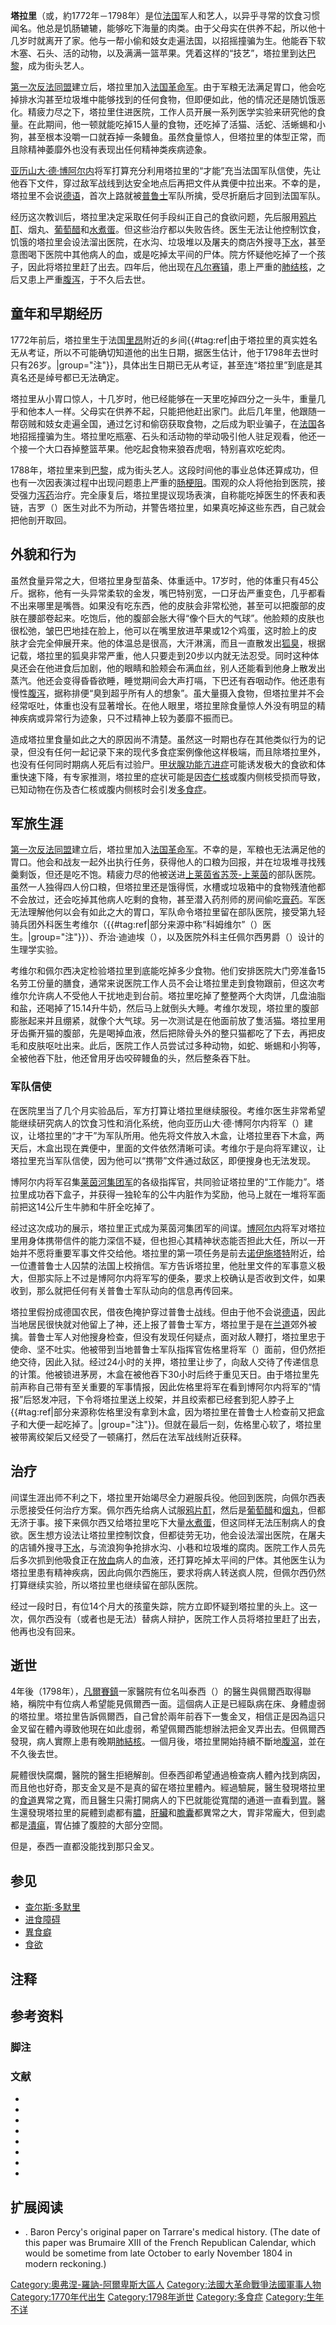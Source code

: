 {{Infobox person
| name = 塔拉里
| image = File:Mémoire sur la polyphagie I.jpg
| image_size = 200px
| caption = 醫生[[皮埃爾-弗朗索瓦·珀西|皮埃爾-弗朗索瓦·珀西]]所寫的原始病歷
| birth_date = 約1772年
| birth_place = [[法兰西王国|法兰西王国]][[里昂|里昂]]附近的乡间
| death_date = 1798年（約26岁）
| death_place = [[法兰西第一共和国|法兰西第一共和国]][[凡爾賽_(伊夫林省)|凡爾賽]]
| occupation = [[军人|军人]]、[[街头艺人|街头艺人]]
}}

'''塔拉里'''（{{lang-fr|Tarrare}}或{{lang|fr|Tarare}}，約1772年－1798年）是位[[法国|法国]]军人和艺人，以异乎寻常的饮食习惯闻名。他总是饥肠辘辘，能够吃下海量的肉类。由于父母实在供养不起，所以他十几岁时就离开了家。他与一帮小偷和妓女走遍法国，以招摇撞骗为生。他能吞下软木塞、石头、活的动物，以及满满一篮苹果。凭着这样的“技艺”，塔拉里到达[[巴黎|巴黎]]，成为街头艺人。

[[第一次反法同盟|第一次反法同盟]]建立后，塔拉里加入[[法国革命军|法国革命军]]。由于军粮无法满足胃口，他会吃掉排水沟甚至垃圾堆中能够找到的任何食物，但即便如此，他的情况还是随饥饿恶化。精疲力尽之下，塔拉里住进医院，工作人员开展一系列医学实验来研究他的食量。在此期间，他一顿就能吃掉15人量的食物，还吃掉了活猫、活蛇、活蜥蜴和小狗，甚至根本没嚼一口就吞掉一条鳗鱼。虽然食量惊人，但塔拉里的体型正常，而且除精神萎靡外也没有表现出任何精神类疾病迹象。

[[亚历山大·德·博阿尔内|亚历山大·德·博阿尔内]]将军打算充分利用塔拉里的“才能”充当法国军队信使，先让他吞下文件，穿过敌军战线到达安全地点后再把文件从粪便中拉出来。不幸的是，塔拉里不会说[[德语|德语]]，首次上路就被[[普鲁士王国|普鲁士]]军队所擒，受尽折磨后才回到法国军队。

经历这次教训后，塔拉里决定采取任何手段纠正自己的食欲问题，先后服用[[鸦片酊|鸦片酊]]、烟丸、[[醋|葡萄醋]]和[[水煮蛋|水煮蛋]]。但这些治疗都以失败告终。医生无法让他控制饮食，饥饿的塔拉里会设法溜出医院，在水沟、垃圾堆以及屠夫的商店外搜寻[[下水|下水]]，甚至意图喝下医院中其他病人的血，或是吃掉太平间的尸体。院方怀疑他吃掉了一个孩子，因此将塔拉里赶了出去。四年后，他出现在[[凡尔赛镇|凡尔赛镇]]，患上严重的[[结核|肺结核]]，之后又患上严重[[腹泻|腹泻]]，于不久后去世。

== 童年和早期经历 ==
1772年前后，塔拉里生于法国[[里昂|里昂]]附近的乡间{{sfn|Polyphagism|p=203}}{{sfn|Gould & Pyle}}{{#tag:ref|由于塔拉里的真实姓名无从考证，所以不可能确切知道他的出生日期，据医生估计，他于1798年去世时只有26岁{{sfn|Polyphagism|p=203}}{{sfn|Gould & Pyle}}。|group="注"}}，具体出生日期已无从考证，甚至连“塔拉里”到底是其真名还是绰号都已无法确定{{sfn|Bondeson|2004|p=275}}。

塔拉里从小胃口惊人，十几岁时，他已经能够在一天里吃掉四分之一头牛，重量几乎和他本人一样{{sfn|Lord|1839|p=111}}{{sfn|Good|1864|p=80}}。父母实在供养不起，只能把他赶出家门{{sfn|Polyphagism|p=203}}{{sfn|Bondeson|2004|p=276}}。此后几年里，他跟随一帮窃贼和妓女走遍全国{{sfn|Bondeson|2006|p=305}}，通过乞讨和偷窃获取食物{{sfn|Polyphagism|p=203}}，之后成为职业骗子，在[[法国|法国]]各地招摇撞骗为生{{sfn|Bondeson|2004|p=276}}{{sfn|Millingen|1839|p=197}}。塔拉里吃瓶塞、石头和活动物的举动吸引他人驻足观看，他还一个接一个大口吞掉整篮苹果{{sfn|Polyphagism|p=203}}{{sfn|Bondeson|2004|p=276}}。他吃起食物来狼吞虎咽，特别喜欢吃蛇肉{{sfn|Gould & Pyle}}{{sfn|Millingen|1839|p=197}}。

1788年，塔拉里来到[[巴黎|巴黎]]，成为街头艺人{{sfn|Bondeson|2004|p=276}}。这段时间他的事业总体还算成功，但也有一次因表演过程中出现问题患上严重的[[肠梗阻|肠梗阻]]{{sfn|Bondeson|2004|p=276}}。围观的众人将他抬到医院，接受强力[[泻药|泻药]]治疗{{sfn|Bondeson|2004|p=276}}。完全康复后，塔拉里提议现场表演，自称能吃掉医生的怀表和表链，吉罗（{{lang|en|M. Giraud}}）医生对此不为所动，并警告塔拉里，如果真吃掉这些东西，自己就会把他剖开取回{{sfn|Bondeson|2004|p=276}}{{sfn|Millingen|1839|p=197}}。

== 外貌和行为 ==
虽然食量异常之大，但塔拉里身型苗条、体重适中{{sfn|Bondeson|2004|p=277}}。17岁时，他的体重只有45公斤{{sfn|Polyphagism|p=203}}{{sfn|Good|1864|p=80}}。据称，他有一头异常柔软的金发，嘴巴特别宽，一口牙齿严重变色{{sfn|Bondeson|2004|p=277}}，几乎都看不出来哪里是嘴唇{{sfn|Millingen|1839|p=198}}{{sfn|Polyphagism|p=205}}。如果没有吃东西，他的皮肤会非常松弛，甚至可以把腹部的皮肤在腰部卷起来{{sfn|Bondeson|2004|p=277}}{{sfn|Millingen|1839|p=198}}。吃饱后，他的腹部会胀大得“像个巨大的气球”{{sfn|Bondeson|2004|p=276}}。他脸颊的皮肤也很松弛，皱巴巴地挂在脸上，他可以在嘴里放进苹果或12个鸡蛋，这时脸上的皮肤才会完全伸展开来{{sfn|Polyphagism|p=205}}{{sfn|Lord|1839|p=113}}。他的体温总是很高，大汗淋漓，而且一直散发出[[狐臭|狐臭]]{{sfn|Bondeson|2004|p=277}}{{sfn|Polyphagism|p=205}}，根据记载，塔拉里的狐臭非常严重，他人只要走到20步以内就无法忍受{{sfn|Polyphagism|p=205}}。同时这种体臭还会在他进食后加剧{{sfn|Millingen|1839|p=198}}{{sfn|Polyphagism|p=205}}，他的眼睛和脸颊会布满血丝{{sfn|Bondeson|2004|p=277}}，别人还能看到他身上散发出蒸汽{{sfn|Polyphagism|p=205}}。他还会变得昏昏欲睡，睡觉期间会大声打嗝，下巴还有吞咽动作{{sfn|Polyphagism|p=205}}。他还患有慢性[[腹泻|腹泻]]，据称排便“臭到超乎所有人的想象”{{sfn|Polyphagism|p=205}}。虽大量摄入食物，但塔拉里并不会经常呕吐，体重也没有显著增长{{sfn|Bondeson|2004|p=281}}。在他人眼里，塔拉里除食量惊人外没有明显的精神疾病或异常行为迹象{{sfn|Bondeson|2004|p=281}}，只不过精神上较为萎靡不振而已{{sfn|Polyphagism|p=205}}{{sfn|The Cat Eaters}}。

造成塔拉里食量如此之大的原因尚不清楚。虽然这一时期也存在其他类似行为的记录，但没有任何一起记录下来的现代多食症案例像他这样极端，而且除塔拉里外，也没有任何同时期病人死后有过验尸{{sfn|Bondeson|2006|p=312}}。[[甲状腺功能亢进症|甲状腺功能亢进症]]可能诱发极大的食欲和体重快速下降，有专家推测，塔拉里的症状可能是因[[杏仁核|杏仁核]]或腹内侧核受损而导致，已知动物在伤及杏仁核或腹内侧核时会引发[[多食症|多食症]]{{sfn|Bondeson|2006|p=313}}。

== 军旅生涯 ==
[[第一次反法同盟|第一次反法同盟]]建立后，塔拉里加入[[法国革命军|法国革命军]]{{sfn|Lord|1839|p=111}}{{sfn|Bondeson|2004|p=276}}。不幸的是，军粮也无法满足他的胃口{{sfn|Bondeson|2004|p=276}}。他会和战友一起外出执行任务，获得他人的口粮为回报，并在垃圾堆{{里}}寻找残羹剩饭{{sfn|Good|1864|p=80}}，但还是吃不饱{{sfn|Polyphagism|p=203}}。精疲力尽的他被送进[[上莱茵省|上莱茵省]][[苏茨-上莱茵|苏茨-上莱茵]]的部队医院{{sfn|Polyphagism|p=203}}。虽然一人独得四人份口粮，但塔拉里还是饿得慌{{sfn|Millingen|1839|p=197}}，水槽或垃圾箱中的食物残渣他都不会放过{{sfn|Bondeson|2004|p=276}}，还会吃掉其他病人吃剩的食物{{sfn|Polyphagism|p=203}}，甚至潜入药剂师的房间偷吃[[膏药|膏药]]{{sfn|Polyphagism|p=203}}。军医无法理解他何以会有如此之大的胃口，军队命令塔拉里留在部队医院，接受第九轻骑兵团外科医生考维尔（{{lang|en|Dr. Courville}}{{#tag:ref|部分来源中称“科姆维尔”（{{lang|en|Comville}}）医生{{sfn|Polyphagism|p=204}}。|group="注"}}）、乔治·迪迪埃（{{lang|en|George Didier}}），以及医院外科主任佩尔西男爵（{{lang|en|Baron Percy}}）设计的生理学实验。{{sfn|Bondeson|2004|p=276}}

{{Quote box|width=15em|salign=right|quote=“在他面前，猫和狗都落荒而逃，仿佛都意识到了他在准备要让它们迎接怎样的命运。”{{sfn|Bondeson|2004|p=277}}|source=佩尔西男爵}}

考维尔和佩尔西决定检验塔拉里到底能吃掉多少食物。他们安排医院大门旁准备15名劳工份量的膳食，通常来说医院工作人员不会让塔拉里走到食物跟前，但这次考维尔允许病人不受他人干扰地走到台前{{sfn|Bondeson|2004|p=276}}。塔拉里吃掉了整整两个大肉饼，几盘油脂和盐，还喝掉了15.14升牛奶，然后马上就倒头大睡{{sfn|Gould & Pyle}}{{sfn|Polyphagism|p=204}}。考维尔发现，塔拉里的腹部膨胀起来并且绷紧，就像个大气球{{sfn|Bondeson|2004|p=276}}{{sfn|Polyphagism|p=204}}。另一次测试是在他面前放了隻活猫。塔拉里用牙齿撕开猫的腹部，先是喝掉血液，然后把除骨头外的整只猫都吃了下去，再把皮毛和皮肤呕吐出来{{sfn|Gould & Pyle}}{{sfn|Millingen|1839|p=197}}。此后，医院工作人员尝试过多种动物，如蛇、蜥蜴和小狗等，全被他吞下肚{{sfn|Bondeson|2004|p=277}}，他还曾用牙齿咬碎鳗鱼的头，然后整条吞下肚{{sfn|Gould & Pyle}}。

=== 军队信使 ===
在医院里当了几个月实验品后，军方打算让塔拉里继续服役{{sfn|Bondeson|2004|p=277}}。考维尔医生非常希望能继续研究病人的饮食习性和消化系统，他向亚历山大·德·博阿尔内将军（{{lang|en|General Alexandre de Beauharnais}}）建议，让塔拉里的“才干”为军队所用{{sfn|Bondeson|2004|p=277}}。他先将文件放入木盒，让塔拉里吞下木盒，两天后，木盒出现在粪便中，里面的文件依然清晰可读{{sfn|Bondeson|2004|p=277}}{{sfn|Polyphagism|p=204}}。考维尔于是向将军建议，让塔拉里充当军队信使，因为他可以“携带”文件通过敌区，即便搜身也无法发现{{sfn|Bondeson|2004|p=277}}。

博阿尔内将军召集[[莱茵河集团军|莱茵河集团军]]的各级指挥官，共同验证塔拉里的“工作能力”{{sfn|Bondeson|2004|p=277}}。塔拉里成功吞下盒子，并获得一独轮车的公牛内脏作为奖励{{sfn|Gould & Pyle}}，他马上就在一堆将军面前把这14公斤生牛肺和牛肝全吃掉了{{sfn|Bondeson|2004|p=277}}{{sfn|Lord|1839|p=112}}。

经过这次成功的展示，塔拉里正式成为莱茵河集团军的间谍。[[欧仁·德·博阿尔内|博阿尔内]]将军对塔拉里用身体携带信件的能力深信不疑，但也担心其精神状态能否担此大任，所以一开始并不愿将重要军事文件交给他。{{sfn|Bondeson|2004|p=278}}塔拉里的第一项任务是前去[[葡萄酒之路上的新城|诺伊施塔特]]附近，给一位遭普鲁士人囚禁的法国上校捎信{{sfn|Bondeson|2004|p=277}}。军方告诉塔拉里，他肚里文件的军事意义极大，但那实际上不过是博阿尔内将军写的便条，要求上校确认是否收到文件，如果收到，那么就把任何有关普鲁士军队动向的信息再传回来{{sfn|Bondeson|2004|p=278}}。

塔拉里假扮成德国农民，借夜色掩护穿过普鲁士战线{{sfn|Bondeson|2004|p=278}}。但由于他不会说[[德语|德语]]{{sfn|Millingen|1839|p=198}}，因此当地居民很快就对他留上了神，还上报了普鲁士军方，塔拉里于是在[[兰道|兰道]]郊外被擒。普鲁士军人对他搜身检查，但没有发现任何疑点，面对敌人鞭打，塔拉里忠于使命、坚不吐实。{{sfn|Bondeson|2004|p=278}}他被带到当地普鲁士军队指挥官佐格里将军（{{lang|en|General Zoegli}}）面前，但仍然拒绝交待，因此入狱{{sfn|Bondeson|2004|p=278}}。经过24小时的关押，塔拉里让步了，向敌人交待了传递信息的计策{{sfn|Bondeson|2004|p=278}}。他被锁进茅房，木盒在被他吞下30小时后终于重见天日{{sfn|Polyphagism|p=204}}{{sfn|Bondeson|2004|p=278}}。由于塔拉里先前声称自己带有至关重要的军事情报，因此佐格里将军在看到博阿尔内将军的“情报”后怒发冲冠，下令将塔拉里送上绞架，并且绞索都已经套到犯人脖子上{{sfn|Bondeson|2004|p=278}}{{#tag:ref|部分来源称佐格里没有拿到木盒，因为塔拉里在普鲁士人检查前又把盒子和大便一起吃掉了{{sfn|Good|1864|p=80}}{{sfn|Polyphagism|p=204}}。|group="注"}}。但就在最后一刻，佐格里心软了，塔拉里被带离绞架后又经受了一顿痛打，然后在法军战线附近获释{{sfn|Bondeson|2004|p=278}}。

== 治疗 ==
间谍生涯出师不利之下，塔拉里开始竭尽全力避服兵役。他回到医院，向佩尔西表示愿接受任何治疗方案。{{sfn|Bondeson|2004|p=278}}佩尔西先给病人试服[[鸦片酊|鸦片酊]]，然后是[[醋|葡萄醋]]和[[烟草|烟丸]]，但都无济于事{{sfn|Polyphagism|p=204}}{{sfn|Bondeson|2004|p=278}}。接下来佩尔西又给塔拉里吃下大量[[水煮蛋|水煮蛋]]，但这同样无法压制病人的食欲{{sfn|Bondeson|2004|p=279}}。医生想方设法让塔拉里控制饮食，但都徒劳无功，他会设法溜出医院，在屠夫的店铺外搜寻[[下水|下水]]，与流浪狗争抢排水沟、小巷和垃圾堆{{里}}的腐肉{{sfn|Gould & Pyle}}{{sfn|Polyphagism|p=204}}{{sfn|Bondeson|2004|p=279}}。医院工作人员先后多次抓到他吸食正在[[放血|放血]]病人的血液，还打算吃掉太平间的尸体{{sfn|Gould & Pyle}}{{sfn|Polyphagism|p=204}}。其他医生认为塔拉里患有精神疾病，因此向佩尔西施压，要求将病人转送疯人院，但佩尔西仍然打算继续实验，所以塔拉里也继续留在部队医院{{sfn|Bondeson|2004|p=279}}。

经过一段时日，有位14个月大的孩童失踪，院方立即怀疑到塔拉里的头上。这一次，佩尔西没有（或者也是无法）替病人辩护，医院工作人员将塔拉里赶了出去，他再也没有回来。{{sfn|Polyphagism|p=204}}{{sfn|Bondeson|2004|p=279}}

== 逝世 ==
4年後（1798年），[[凡爾賽鎮|凡爾賽鎮]]一家醫院有位名叫泰西（{{lang|en|M. Tessier}}）的醫生與佩爾西取得聯絡，稱院中有位病人希望能見佩爾西一面。這個病人正是已經臥病在床、身體虛弱的塔拉里。{{sfn|Bondeson|2004|p=279}}塔拉里告訴佩爾西，自己曾於兩年前吞下一隻金叉，相信正是因為這只金叉留在體內導致他現在如此虛弱，希望佩爾西能想辦法把金叉弄出去。但佩爾西發現，病人實際上患有晚期[[結核|肺結核]]。{{sfn|Bondeson|2004|p=279}}一個月後，塔拉里開始持續不斷地[[腹瀉|腹瀉]]，並在不久後去世{{sfn|Bondeson|2004|p=279}}。

屍體很快腐爛，醫院的醫生拒絕解剖{{sfn|Bondeson|2004|p=279}}。但泰西卻希望通過檢查病人體內找到病因，而且他也好奇，那支金叉是不是真的留在塔拉里體內{{sfn|Bondeson|2004|p=279}}。經過驗屍，醫生發現塔拉里的[[食道|食道]]異常之寬，而且醫生只需打開病人的下巴就能從寬闊的通道一直看到[[胃|胃]]{{裡}}{{sfn|Bondeson|2004|p=280}}。醫生還發現塔拉里的屍體{{裡}}到處都有[[膿|膿]]{{sfn|Polyphagism|p=204}}，[[肝臟|肝臟]]和[[膽囊|膽囊]]都異常之大{{sfn|Polyphagism|p=204}}，胃非常龐大，但到處都是[[胃及十二指腸潰瘍|潰瘍]]{{sfn|Millingen|1839|p=198}}，胃佔據了腹腔的大部分空間{{sfn|Polyphagism|p=204}}{{sfn|Bondeson|2004|p=279}}。

但是，泰西一直都没能找到那只金叉{{sfn|Bondeson|2006|p=310}}。

== 参见 ==
{{portal box|人物|法國}}
*[[查尔斯·多默里|查尔斯·多默里]]
*[[进食障碍|进食障碍]]
*[[異食癖|異食癖]]
*[[食欲|食欲]]

== 注释 ==
{{Reflist|group="注"}}

== 参考资料 ==

=== 脚注 ===
{{Reflist|colwidth=26em}}

=== 文献 ===
{{refbegin}}
* {{cite journal | editor1 = T. Bradley | editor2 = Samuel Fothergill | editor3 = William Hutchinson | title = Polyphagism | journal = London Medical and Physical Journal | accessdate = 2015-06-04 | url = https://books.google.co.uk/books?id=4e0EAAAAQAAJ&hl=zh-CN | volume = 42 | year = 1819 | publisher = J. Souter | location = London | page = 203 | ref = {{sfnRef|Polyphagism}} | archive-date = 2019-08-11 | archive-url = https://web.archive.org/web/20190811192911/https://books.google.co.uk/books?id=4e0EAAAAQAAJ&hl=zh-CN | dead-url = no }}
* {{citation | last1 = Gould | first1 = George M. | last2 = Pyle | first2 = Walter L. | title = Anomalies and Curiosities of Medicine | url = http://www.gutenberg.org/files/747/747.txt | year = 1896 | ref = {{sfnRef|Gould & Pyle}} | archiveurl = https://web.archive.org/web/20121111190815/http://www.gutenberg.org/files/747/747.txt | archivedate = 2012-11-11 | deadurl = yes}}
* {{cite book | last = Bondeson | first = Jan | title = Freaks: The Pig-Faced Lady of Manchester Square & Other Medical Marvels | year = 2006 | publisher = Tempus Publishing | location = Stroud | isbn = 0-7524-3662-7 | ref = harv}}
* {{cite book | last = Bondeson | first = Jan | title = The Two-Headed Boy | year = 2004 | publisher = Cornell University Press | location = Ithaca, NY | isbn = 0-8014-8958-X | ref = harv}}
* {{cite book | last = Good | first = John Mason | title = The Study of Medicine | edition = 15 | year = 1864 | publisher = Harper & Brothers | location = New York | ref = harv}}
* {{cite book | last = Lord | first = Perceval B. | title = Popular Physiology | edition = 2 | year = 1839 | publisher = John W. Parker / Society for Promoting Christian Knowledge | location = London | ref = harv}}
* {{cite book | last = Millingen | first = J. G. | title = Curiosities of Medical Experience | url = https://archive.org/details/bub_gb_HcAiPaxqBTEC | year = 1839 | publisher = Richard Bentley | location = London | oclc = 15518 | edition = 2 | ref = harv}}
* {{cite journal|last=Bondeson |first=Jan |date=2001-10 |title=The Cat Eaters |journal=Fortean Times |publisher=Dennis Publishing |location=London |issue=151 |url=http://www.forteantimes.com/features/articles/260/the_cat_eaters.html |ref={{sfnRef|The Cat Eaters}} |archivedate=2014-11-02 |deadurl=yes |archiveurl=https://web.archive.org/web/20141102233424/http://www.forteantimes.com/features/articles/260/the_cat_eaters.html }}
{{refend}}

== 扩展阅读 ==
{{refbegin}}
*{{cite journal | last = Percy | first = M. le Pr | title = Mémoire sur la polyphagie | journal = Journal de médecine, chirurgie, pharmacie | location = Paris | issue = 9 | pages = 90–99 | url = http://web2.bium.univ-paris5.fr/livanc/?cote=90146x1805x09&p=97&do=page | date = 1804-10 | access-date = 2015-06-03 | archive-date = 2014-09-02 | archive-url = https://web.archive.org/web/20140902063713/http://web2.bium.univ-paris5.fr/livanc/?cote=90146x1805x09&p=97&do=page | dead-url = no }}. Baron Percy's original paper on Tarrare's medical history. (The date of this paper was Brumaire XIII of the French Republican Calendar, which would be sometime from late October to early November 1804 in modern reckoning.)
{{refend}}
[[Category:奧弗涅-羅訥-阿爾卑斯大區人|Category:奧弗涅-羅訥-阿爾卑斯大區人]]
[[Category:法國大革命戰爭法國軍事人物|Category:法國大革命戰爭法國軍事人物]]
[[Category:1770年代出生|Category:1770年代出生]]
[[Category:1798年逝世|Category:1798年逝世]]
[[Category:多食症|Category:多食症]]
[[Category:生年不详|Category:生年不详]]
{{Featured article}}